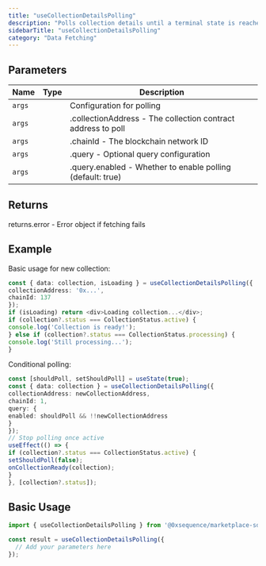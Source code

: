 ```yaml
---
title: "useCollectionDetailsPolling"
description: "Polls collection details until a terminal state is reached This hook fetches collection details with automatic polling that continues until the collection reaches a terminal state (active, failed, inactive, or incompatible_type). It uses exponential backoff to reduce server load while waiting for collection processing to complete."
sidebarTitle: "useCollectionDetailsPolling"
category: "Data Fetching"
---
```


## Parameters

| Name | Type | Description |
|------|------|-------------|
| `args` |  | Configuration for polling |
| `args` |  | .collectionAddress - The collection contract address to poll |
| `args` |  | .chainId - The blockchain network ID |
| `args` |  | .query - Optional query configuration |
| `args` |  | .query.enabled - Whether to enable polling (default: true) |

## Returns

returns.error - Error object if fetching fails

## Example

Basic usage for new collection:
```typescript
const { data: collection, isLoading } = useCollectionDetailsPolling({
collectionAddress: '0x...',
chainId: 137
});
if (isLoading) return <div>Loading collection...</div>;
if (collection?.status === CollectionStatus.active) {
console.log('Collection is ready!');
} else if (collection?.status === CollectionStatus.processing) {
console.log('Still processing...');
}
```

Conditional polling:
```typescript
const [shouldPoll, setShouldPoll] = useState(true);
const { data: collection } = useCollectionDetailsPolling({
collectionAddress: newCollectionAddress,
chainId: 1,
query: {
enabled: shouldPoll && !!newCollectionAddress
}
});
// Stop polling once active
useEffect(() => {
if (collection?.status === CollectionStatus.active) {
setShouldPoll(false);
onCollectionReady(collection);
}
}, [collection?.status]);
```

## Basic Usage

```typescript
import { useCollectionDetailsPolling } from '@0xsequence/marketplace-sdk/react/hooks';

const result = useCollectionDetailsPolling({
  // Add your parameters here
});
```

